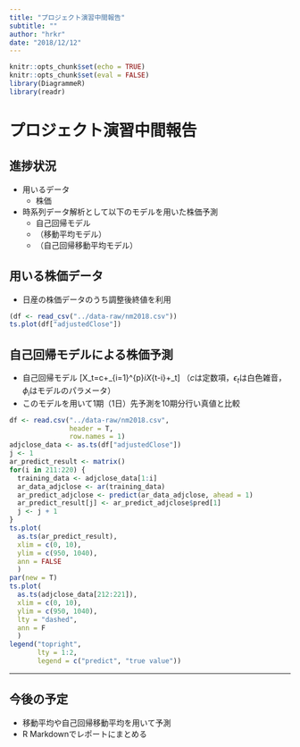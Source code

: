 ```yaml
---
title: "プロジェクト演習中間報告"
subtitle: ""
author: "hrkr"
date: "2018/12/12"
---
```


```r
knitr::opts_chunk$set(echo = TRUE)
knitr::opts_chunk$set(eval = FALSE)
library(DiagrammeR)
library(readr)
```

# プロジェクト演習中間報告

## 進捗状況

- 用いるデータ
    - 株価
- 時系列データ解析として以下のモデルを用いた株価予測
    - 自己回帰モデル
    - （移動平均モデル）
    - （自己回帰移動平均モデル）

## 用いる株価データ
- 日産の株価データのうち調整後終値を利用
```r
(df <- read_csv("../data-raw/nm2018.csv"))
ts.plot(df["adjustedClose"])
```

## 自己回帰モデルによる株価予測
- 自己回帰モデル
\[X_t=c+\sum_{i=1}^{p}\phi_iX_{t-i}+\epsilon_t\]
（$c$は定数項，$\epsilon_t$は白色雑音，$\phi_i$はモデルのパラメータ）
- このモデルを用いて1期（1日）先予測を10期分行い真値と比較

```r
df <- read.csv("../data-raw/nm2018.csv",
               header = T,
               row.names = 1)
adjclose_data <- as.ts(df["adjustedClose"])
j <- 1
ar_predict_result <- matrix()
for(i in 211:220) {
  training_data <- adjclose_data[1:i]
  ar_data_adjclose <- ar(training_data)
  ar_predict_adjclose <- predict(ar_data_adjclose, ahead = 1)
  ar_predict_result[j] <- ar_predict_adjclose$pred[1]
  j <- j + 1
}
ts.plot(
  as.ts(ar_predict_result),
  xlim = c(0, 10),
  ylim = c(950, 1040),
  ann = FALSE
  )
par(new = T)
ts.plot(
  as.ts(adjclose_data[212:221]),
  xlim = c(0, 10),
  ylim = c(950, 1040),
  lty = "dashed",
  ann = F
  )
legend("topright",
       lty = 1:2,
       legend = c("predict", "true value"))
```
---
## 今後の予定
- 移動平均や自己回帰移動平均を用いて予測
- R Markdownでレポートにまとめる